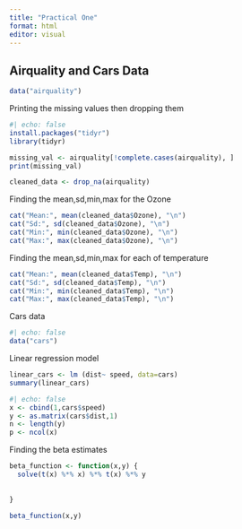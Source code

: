 ```yaml
---
title: "Practical One"
format: html
editor: visual
---
```


## Airquality and Cars Data

```r
data("airquality")
```

Printing the missing values then dropping them

```r
#| echo: false
install.packages("tidyr")
library(tidyr)

missing_val <- airquality[!complete.cases(airquality), ]
print(missing_val)

cleaned_data <- drop_na(airquality)
```

Finding the mean,sd,min,max for the Ozone

```r
cat("Mean:", mean(cleaned_data$Ozone), "\n")
cat("Sd:", sd(cleaned_data$Ozone), "\n")
cat("Min:", min(cleaned_data$Ozone), "\n")
cat("Max:", max(cleaned_data$Ozone), "\n")

```

Finding the mean,sd,min,max for each of temperature

```r

cat("Mean:", mean(cleaned_data$Temp), "\n")
cat("Sd:", sd(cleaned_data$Temp), "\n")
cat("Min:", min(cleaned_data$Temp), "\n")
cat("Max:", max(cleaned_data$Temp), "\n")
```

Cars data

```r
#| echo: false
data("cars")
```

Linear regression model

```r
linear_cars <- lm (dist~ speed, data=cars)
summary(linear_cars)
```

```r
#| echo: false
x <- cbind(1,cars$speed)
y <- as.matrix(cars$dist,1)
n <- length(y)
p <- ncol(x)
```

Finding the beta estimates

```r
beta_function <- function(x,y) {
  solve(t(x) %*% x) %*% t(x) %*% y
  
  
}

beta_function(x,y)
```
